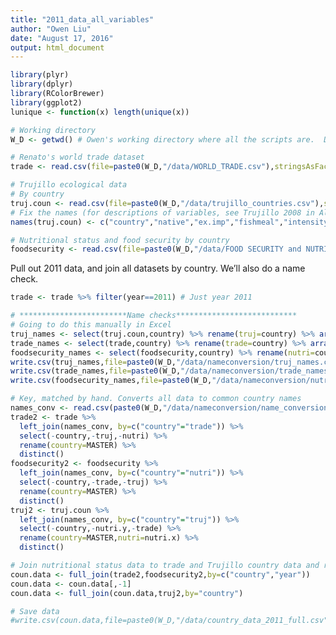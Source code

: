 ```yaml
---
title: "2011_data_all_variables"
author: "Owen Liu"
date: "August 17, 2016"
output: html_document
---
```


```r
library(plyr)
library(dplyr)
library(RColorBrewer)
library(ggplot2)
lunique <- function(x) length(unique(x))

# Working directory
W_D <- getwd() # Owen's working directory where all the scripts are.  Data files are in this wd/data

# Renato's world trade dataset
trade <- read.csv(file=paste0(W_D,"/data/WORLD_TRADE.csv"),stringsAsFactors = F)

# Trujillo ecological data
# By country
truj.coun <- read.csv(file=paste0(W_D,"/data/trujillo_countries.csv"),stringsAsFactors = F)
# Fix the names (for descriptions of variables, see Trujillo 2008 in Alder and Pauly, 2008)
names(truj.coun) <- c("country","native","ex.imp","fishmeal","intensity","nutri","hatchery","antibiotic","habitat","GMO","code","trace","employment","waste")

# Nutritional status and food security by country
foodsecurity <- read.csv(file=paste0(W_D,"/data/FOOD SECURITY and NUTRIENT INTAKES.csv"),stringsAsFactors = F) %>% select(-X,-X.1)
```


Pull out 2011 data, and join all datasets by country.  We'll also do a name check.

```r
trade <- trade %>% filter(year==2011) # Just year 2011

# ************************Name checks***************************
# Going to do this manually in Excel
truj_names <- select(truj.coun,country) %>% rename(truj=country) %>% arrange(truj)
trade_names <- select(trade,country) %>% rename(trade=country) %>% arrange(trade)
foodsecurity_names <- select(foodsecurity,country) %>% rename(nutri=country) %>% arrange(nutri)
write.csv(truj_names,file=paste0(W_D,"/data/nameconversion/truj_names.csv"),row.names=F)
write.csv(trade_names,file=paste0(W_D,"/data/nameconversion/trade_names.csv"),row.names=F)
write.csv(foodsecurity_names,file=paste0(W_D,"/data/nameconversion/nutri_names.csv"),row.names=F)

# Key, matched by hand. Converts all data to common country names
names_conv <- read.csv(paste0(W_D,"/data/nameconversion/name_conversion.csv"),stringsAsFactors = F)
trade2 <- trade %>% 
  left_join(names_conv, by=c("country"="trade")) %>%
  select(-country,-truj,-nutri) %>%
  rename(country=MASTER) %>%
  distinct()
foodsecurity2 <- foodsecurity %>% 
  left_join(names_conv, by=c("country"="nutri")) %>%
  select(-country,-trade,-truj) %>%
  rename(country=MASTER) %>%
  distinct()
truj2 <- truj.coun %>% 
  left_join(names_conv, by=c("country"="truj")) %>%
  select(-country,-nutri.y,-trade) %>%
  rename(country=MASTER,nutri=nutri.x) %>%
  distinct()

# Join nutritional status data to trade and Trujillo country data and remove excess columns
coun.data <- full_join(trade2,foodsecurity2,by=c("country","year"))
coun.data <- coun.data[,-1]
coun.data <- full_join(coun.data,truj2,by="country")

# Save data
#write.csv(coun.data,file=paste0(W_D,"/data/country_data_2011_full.csv"),row.names = F)

```